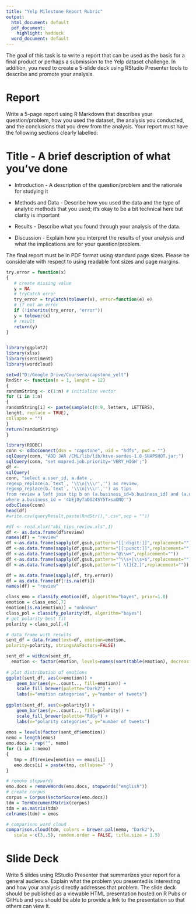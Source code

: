 ```yaml
---
title: "Yelp Milestone Report Rubric"
output:
  html_document: default
  pdf_document:
    highlight: haddock
  word_document: default
---
```


The goal of this task is to write a report that can be used as the basis for a final product or perhaps a submission to the Yelp dataset challenge. In addition, you need to create a 5-slide deck using RStudio Presenter tools to describe and promote your analysis. 

# Report

Write a 5-page report using R Markdown that describes your question/problem, how you used the dataset, the analysis you conducted, and the conclusions that you drew from the analysis. Your report must have the following sections clearly labelled:

# Title - A brief description of what you've done

* Introduction - A description of the question/problem and the rationale for studying it

* Methods and Data - Describe how you used the data and the type of analytic methods that you used; it's okay to be a bit technical here but clarity is important

* Results - Describe what you found through your analysis of the data.

* Discussion - Explain how you interpret the results of your analysis and what the implications are for your question/problem.

The final report must be in PDF format using standard page sizes. Please be considerate with respect to using readable font sizes and page margins.


```r

try.error = function(x)
{
   # create missing value
   y = NA
   # tryCatch error
   try_error = tryCatch(tolower(x), error=function(e) e)
   # if not an error
   if (!inherits(try_error, "error"))
   y = tolower(x)
   # result
   return(y)
}


library(ggplot2)
library(xlsx)
library(sentiment)
library(wordcloud)

setwd("D:/Google Drive/Coursera/capstone_yelt")
RndStr <- function(n = 1, lenght = 12)
{
randomString <- c(1:n) # initialize vector
for (i in 1:n)
{
randomString[i] <- paste(sample(c(0:9, letters, LETTERS),
lenght, replace = TRUE),
collapse = "")
}
return(randomString)
}

```

```r
library(RODBC)
conn <- odbcConnect(dsn = "capstone", uid = "hdfs", pwd = "")
sqlQuery(conn, "ADD JAR /CML/lib/lib/hive-serdes-1.0-SNAPSHOT.jar;")
sqlQuery(conn, "set mapred.job.priority='VERY_HIGH';")
df <-
sqlQuery(
conn, "select a.user_id, a.date ,
regexp_replace(a.`text`, '\\\n|\\\r','') as review,
regexp_replace(b.`text`, '\\\n|\\\r','') as tips
from review a left join tip b on (a.business_id=b.business_id) and (a.date=b.date) and (a.user_id=b.user_id)
where a.business_id = '4bEjOyTaDG24SY5TxsaUNQ'")
odbcClose(conn)
head(df)
#write.csv(queryResult,paste(RndStr(),".csv",sep = ""))

#df <- read.xlsx("abi_tips_review.xls",1)
df <- as.data.frame(df$review)
names(df) = "review"
df <-as.data.frame(sapply(df,gsub,pattern="[[:digit:]]",replacement=""))
df <-as.data.frame(sapply(df,gsub,pattern="[[:punct:]]",replacement=""))
df <-as.data.frame(sapply(df,gsub,pattern="@\\w+",replacement=""))
df <-as.data.frame(sapply(df,gsub,pattern="^\\s+|\\s+$",replacement=""))
df <-as.data.frame(sapply(df,gsub,pattern="[ \t]{2,}",replacement=""))

df = as.data.frame(sapply(df, try.error))
df = as.data.frame(df[!is.na(df)])
names(df) = "review"

class_emo = classify_emotion(df, algorithm="bayes", prior=1.0)
emotion = class_emo[,7]
emotion[is.na(emotion)] = "unknown"
class_pol = classify_polarity(df, algorithm="bayes")
# get polarity best fit
polarity = class_pol[,4]

# data frame with results
sent_df = data.frame(text=df, emotion=emotion,
polarity=polarity, stringsAsFactors=FALSE)

sent_df = within(sent_df,
  emotion <- factor(emotion, levels=names(sort(table(emotion), decreasing=TRUE))))
  
# plot distribution of emotions
ggplot(sent_df, aes(x=emotion)) +
    geom_bar(aes(y=..count.., fill=emotion)) +
    scale_fill_brewer(palette="Dark2") +
    labs(x="emotion categories", y="number of tweets") 
	
ggplot(sent_df, aes(x=polarity)) +
    geom_bar(aes(y=..count.., fill=polarity)) +
    scale_fill_brewer(palette="RdGy") +
    labs(x="polarity categories", y="number of tweets") 	
	
emos = levels(factor(sent_df$emotion))
nemo = length(emos)
emo.docs = rep("", nemo)
for (i in 1:nemo)
{
   tmp = df$review[emotion == emos[i]]
   emo.docs[i] = paste(tmp, collapse=" ")
}

# remove stopwords
emo.docs = removeWords(emo.docs, stopwords("english"))
# create corpus
corpus = Corpus(VectorSource(emo.docs))
tdm = TermDocumentMatrix(corpus)
tdm = as.matrix(tdm)
colnames(tdm) = emos

# comparison word cloud
comparison.cloud(tdm, colors = brewer.pal(nemo, "Dark2"),
   scale = c(3,.5), random.order = FALSE, title.size = 1.5)

``` 

# Slide Deck

Write 5 slides using RStudio Presenter that summarizes your report for a general audience. Explain what the problem you presented is interesting and how your analysis directly addresses that problem. The slide deck should be published as a viewable HTML presentation hosted on R Pubs or GitHub and you should be able to provide a link to the presentation so that others can view it.